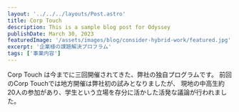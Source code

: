 ```yaml
---
layout: '../../../layouts/Post.astro'
title: Corp Touch
description: This is a sample blog post for Odyssey
publishDate: March 30, 2023
featuredImage: '/assets/images/blog/consider-hybrid-work/featured.jpg'
excerpt: '企業様の課題解決プロフラム'
tags: ['事業内容']
---
```

Corp Touch は今までに三回開催されてきた、弊社の独自プログラムです。
前回のCorp Touchでは地方開催は弊社初の試みとなりましたが、
現地の中高生約20人の参加があり、学生という立場を存分に活かした活発な議論が行われました。
